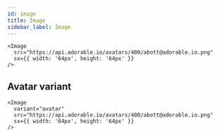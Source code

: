 ```yaml
---
id: image
title: Image
sidebar_label: Image
---
```


```tsx
<Image
  src="https://api.adorable.io/avatars/400/abott@adorable.io.png"
  sx={{ width: '64px', height: '64px' }}
/>
```

## Avatar variant

```tsx
<Image
  variant="avatar"
  src="https://api.adorable.io/avatars/400/abott@adorable.io.png"
  sx={{ width: '64px', height: '64px' }}
/>
```
